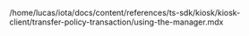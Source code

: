 /home/lucas/iota/docs/content/references/ts-sdk/kiosk/kiosk-client/transfer-policy-transaction/using-the-manager.mdx